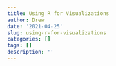 ```yaml
---
title: Using R for Visualizations
author: Drew
date: '2021-04-25'
slug: using-r-for-visualizations
categories: []
tags: []
description: ''
---
```

